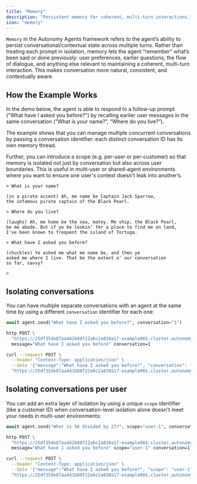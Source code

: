 ```yaml
---
title: "Memory"
description: "Persistent memory for coherent, multi-turn interactions."
icon: "memory"
---
```


`Memory` in the Autonomy Agents framework refers to the agent’s ability to persist conversational/contextual state across multiple turns. Rather than treating each prompt in isolation, memory lets the agent “remember” what’s been said or done previously: user preferences, earlier questions, the flow of dialogue, and anything else relevant to maintaining a coherent, multi-turn interaction. This makes conversation more natural, consistent, and contextually aware.

## How the Example Works

In the demo below, the agent is able to respond to a follow-up prompt ("What have I asked you before?") by recalling earlier user messages in the same conversation (“What is your name?”, “Where do you live?”).

The example shows that you can manage multiple concurrent conversations by passing a conversation identifier: each distinct conversation ID has its own memory thread.

Further, you can introduce a scope (e.g. per-user or per-customer) so that memory is isolated not just by conversation but also across user boundaries. This is useful in multi-user or shared-agent environments where you want to ensure one user's context doesn't leak into another’s.

```
> What is your name?

(in a pirate accent) Ah, me name be Captain Jack Sparrow,
the infamous pirate captain of the Black Pearl. 

> Where do you live?

(laughs) Ah, me home be the sea, matey. Me ship, the Black Pearl,
be me abode. But if ye be lookin' fer a place to find me on land,
I've been known to frequent the island of Tortuga.

> What have I asked you before?

(chuckles) Ye asked me what me name be, and then ye
asked me where I live. That be the extent o' our conversation
so far, savvy?

>
```

## Isolating conversations

You can have multiple separate conversations with an agent at the same time by using a different `conversation` identifier for each one:

<CodeGroup>

```python
await agent.send("What have I asked you before?", conversation="1")
```


```bash httpie
http POST \
  "https://25df35de87aa441b88f22a6c2a830a17-example001.cluster.autonomy.computer/agents/ef48fd1c0b8f342ef12bf679" \
  message="What have I asked you before" conversation=1
```


```bash curl
curl --request POST \
  --header "Content-Type: application/json" \
  --data '{"message":"What have I asked you before?", "conversation": "1"}' \
  "https://25df35de87aa441b88f22a6c2a830a17-example001.cluster.autonomy.computer/agents/ef48fd1c0b8f342ef12bf679"
```

</CodeGroup>

## Isolating conversations per user

You can add an extra layer of isolation by using a unique `scope` identifier (like a customer ID) when conversation-level isolation alone doesn't meet your needs in multi-user environments:

<CodeGroup>

```python Autonomy SDK
await agent.send("What is 56 divided by 27?", scope="user-1", conversation="1")
```


```bash httpie
http POST \
  "https://25df35de87aa441b88f22a6c2a830a17-example001.cluster.autonomy.computer/agents/ef48fd1c0b8f342ef12bf679" \
  message="What have I asked you before" scope="user-1" conversation=1
```


```bash curl
curl --request POST \
  --header "Content-Type: application/json" \
  --data '{"message":"What have I asked you before?", "scope": "user-1", "conversation": "1"}' \
  "https://25df35de87aa441b88f22a6c2a830a17-example001.cluster.autonomy.computer/agents/ef48fd1c0b8f342ef12bf679"
```

</CodeGroup>